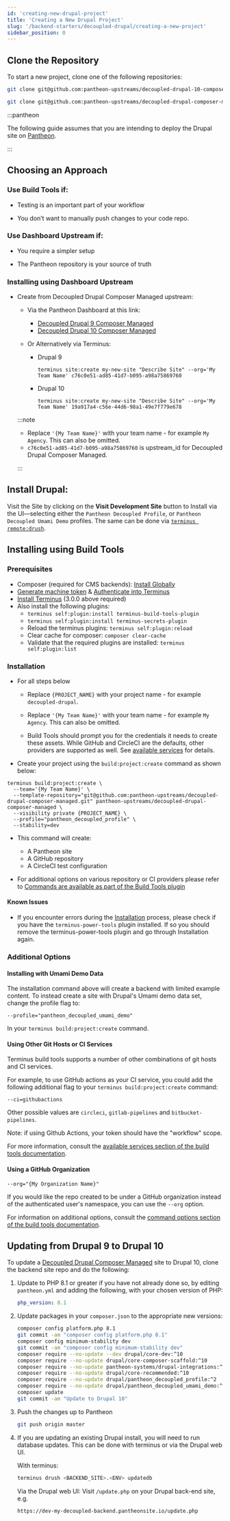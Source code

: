 ```yaml
---
id: 'creating-new-drupal-project'
title: 'Creating a New Drupal Project'
slug: '/backend-starters/decoupled-drupal/creating-a-new-project'
sidebar_position: 0
---
```



## Clone the Repository

To start a new project, clone one of the following repositories:

<Tabs>
  <TabItem value="drupal10" label="Drupal 10">

```bash
git clone git@github.com:pantheon-upstreams/decoupled-drupal-10-composer-managed.git
```

  </TabItem>
  <TabItem value="drupal9" label="Drupal 9">

```bash
git clone git@github.com:pantheon-upstreams/decoupled-drupal-composer-managed.git
```

  </TabItem>
</Tabs>

:::pantheon

The following guide assumes that you are intending to deploy the Drupal site on
[Pantheon](https://pantheon.io).

:::

## Choosing an Approach

### Use Build Tools if:

- Testing is an important part of your workflow

- You don’t want to manually push changes to your code repo.

### Use Dashboard Upstream if:

- You require a simpler setup

- The Pantheon repository is your source of truth

### Installing using Dashboard Upstream

- Create from Decoupled Drupal Composer Managed upstream:

  - Via the Pantheon Dashboard at this link:

    - [Decoupled Drupal 9 Composer Managed](https://dashboard.pantheon.io/sites/create?upstream_id=c76c0e51-ad85-41d7-b095-a98a75869760)
    - [Decoupled Drupal 10 Composer Managed](https://dashboard.pantheon.io/sites/create?upstream_id=19a917a4-c56e-44d6-98a1-49e7f779e678)

  - Or Alternatively via Terminus:

    - Drupal 9
      ```
      terminus site:create my-new-site "Describe Site" --org='My Team Name' c76c0e51-ad85-41d7-b095-a98a75869760
      ```
    - Drupal 10
      ```
      terminus site:create my-new-site "Describe Site" --org='My Team Name' 19a917a4-c56e-44d6-98a1-49e7f779e678
      ```

  :::note

  - Replace `'{My Team Name}'` with your team name - for example `My Agency`.
    This can also be omitted.
  - `c76c0e51-ad85-41d7-b095-a98a75869760` is upstream_id for Decoupled Drupal
    Composer Managed.

  :::

## Install Drupal:

Visit the Site by clicking on the **Visit Development Site** button to Install
via the UI—selecting either the `Pantheon Decoupled Profile`, or
`Pantheon Decoupled Umami Demo` profiles. The same can be done via
[`terminus remote:drush`](https://pantheon.io/docs/terminus/commands/remote-drush).

## Installing using Build Tools

### Prerequisites

- Composer (required for CMS backends):
  [Install Globally](https://getcomposer.org/download/)
- [Generate machine token](https://pantheon.io/docs/machine-tokens#create-a-machine-token)
  &
  [Authenticate into Terminus](https://pantheon.io/docs/machine-tokens#authenticate-into-terminus)
- [Install Terminus](https://pantheon.io/docs/terminus/install) (3.0.0 above
  required)
- Also install the following plugins:
  - `terminus self:plugin:install terminus-build-tools-plugin`
  - `terminus self:plugin:install terminus-secrets-plugin`
  - Reload the terminus plugins: `terminus self:plugin:reload`
  - Clear cache for composer: `composer clear-cache`
  - Validate that the required plugins are installed:
    `terminus self:plugin:list`

### Installation

- For all steps below

  - Replace `{PROJECT_NAME}` with your project name - for example
    `decoupled-drupal`.

  - Replace `'{My Team Name}'` with your team name - for example `My Agency`.
    This can also be omitted.

  - Build Tools should prompt you for the credentials it needs to create these
    assets. While GitHub and CircleCI are the defaults, other providers are
    supported as well. See
    [available services](https://github.com/pantheon-systems/terminus-build-tools-plugin#available-services)
    for details.

- Create your project using the `build:project:create` command as shown below:

```
terminus build:project:create \
  --team='{My Team Name}' \
  --template-repository="git@github.com:pantheon-upstreams/decoupled-drupal-composer-managed.git" pantheon-upstreams/decoupled-drupal-composer-managed \
  --visibility private {PROJECT_NAME} \
  --profile="pantheon_decoupled_profile" \
  --stability=dev
```

- This command will create:

  - A Pantheon site
  - A GitHub repository
  - A CircleCI test configuration

- For additional options on various repository or CI providers please refer to
  [Commands are available as part of the Build Tools plugin](https://github.com/pantheon-systems/terminus-build-tools-plugin#commands)

#### Known Issues

- If you encounter errors during the [Installation](#installation) process,
  please check if you have the `terminus-power-tools` plugin installed. If so
  you should remove the terminus-power-tools plugin and go through Installation
  again.

### Additional Options

#### Installing with Umami Demo Data

The installation command above will create a backend with limited example
content. To instead create a site with Drupal's Umami demo data set, change the
profile flag to:

`--profile="pantheon_decoupled_umami_demo"`

In your `terminus build:project:create` command.

#### Using Other Git Hosts or CI Services

Terminus build tools supports a number of other combinations of git hosts and CI
services.

For example, to use GitHub actions as your CI service, you could add the
following additional flag to your `terminus build:project:create` command:

`--ci=githubactions`

Other possible values are `circleci`, `gitlab-pipelines` and
`bitbucket-pipelines`.

Note: if using Github Actions, your token should have the "workflow" scope.

For more information, consult the
[available services section of the build tools documentation](https://github.com/pantheon-systems/terminus-build-tools-plugin#available-services).

#### Using a GitHub Organization

`--org="{My Organization Name}"`

If you would like the repo created to be under a GitHub organization instead of
the authenticated user's namespace, you can use the `--org` option.

For information on additional options, consult the
[command options section of the build tools documentation](https://github.com/pantheon-systems/terminus-build-tools-plugin#command-options).

## Updating from Drupal 9 to Drupal 10

To update a
[Decoupled Drupal Composer Managed](https://dashboard.pantheon.io/sites/create?upstream_id=c76c0e51-ad85-41d7-b095-a98a75869760)
site to Drupal 10, clone the backend site repo and do the following:

1. Update to PHP 8.1 or greater if you have not already done so, by editing
   `pantheon.yml` and adding the following, with your chosen version of PHP:
   ```yaml
   php_version: 8.1
   ```
1. Update packages in your `composer.json` to the appropriate new versions:
   ```bash
   composer config platform.php 8.1
   git commit -am "composer config platform.php 8.1"
   composer config minimum-stability dev
   git commit -am "composer config minimum-stability dev"
   composer require --no-update --dev drupal/core-dev:^10
   composer require --no-update drupal/core-composer-scaffold:^10
   composer require --no-update pantheon-systems/drupal-integrations:^10
   composer require --no-update drupal/core-recommended:^10
   composer require --no-update drupal/pantheon_decoupled_profile:^2
   composer require --no-update drupal/pantheon_decoupled_umami_demo:^2
   composer update
   git commit -am "Update to Drupal 10"
   ```
1. Push the changes up to Pantheon
   ```bash
   git push origin master
   ```
1. If you are updating an existing Drupal install, you will need to run database
   updates. This can be done with terminus or via the Drupal web UI.

   With terminus:

   ```bash
   terminus drush <BACKEND_SITE>.<ENV> updatedb
   ```

   Via the Drupal web UI: Visit `/update.php` on your Drupal back-end site, e.g.

   ```
   https://dev-my-decoupled-backend.pantheonsite.io/update.php
   ```
